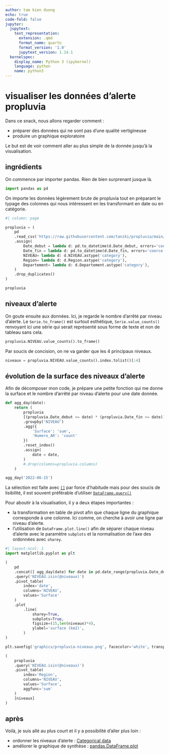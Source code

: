 ```yaml
---
author: tam kien duong
echo: true
code-fold: false
jupyter:
  jupytext:
    text_representation:
      extension: .qmd
      format_name: quarto
      format_version: '1.0'
      jupytext_version: 1.14.1
  kernelspec:
    display_name: Python 3 (ipykernel)
    language: python
    name: python3
---
```


# visualiser les données d'alerte propluvia

Dans ce snack, nous allons regarder comment :

- préparer des données qui ne sont pas d'une qualité vertigineuse
- produire un graphique exploratoire

Le but est de voir comment aller au plus simple de la donnée jusqu'à la visualisation.

## ingrédients

On commence par importer pandas. Rien de bien surprenant jusque là.

```python
import pandas as pd
```

On importe les données légèrement brute de propluvia tout en préparant le typage des colonnes qui nous intéressent en les transformant en date ou en catégorie.

```python
#| column: page

propluvia = (
	pd
	.read_csv('https://raw.githubusercontent.com/taniki/propluvia/main/propluvia.csv')
	.assign(
		Date_debut = lambda d: pd.to_datetime(d.Date_debut, errors='coerce'),
		Date_fin = lambda d: pd.to_datetime(d.Date_fin, errors='coerce'),
		NIVEAU= lambda d: d.NIVEAU.astype('category'),
		Region= lambda d: d.Region.astype('category'),
		Departement= lambda d: d.Departement.astype('category'),
	)
	.drop_duplicates()
)

propluvia
```

## niveaux d'alerte

On goute ensuite aux données. Ici, je regarde le nombre d'arrêté par niveau d'alerte. Le `Serie.to_frame()` est surtout esthétique, `Serie.value_counts()` renvoyant ici une série qui serait représenté sous forme de texte et non de tableau sans cela.

```python
propluvia.NIVEAU.value_counts().to_frame()
```

Par soucis de concision, on ne va garder que les 4 principaux niveaux.

```python
niveaux = propluvia.NIVEAU.value_counts().index.tolist()[:4]
```

## évolution de la surface des niveaux d'alerte

Afin de décomposer mon code, je prépare une petite fonction qui me donne la surface et le nombre d'arrêté par niveau d'alerte pour une date donnée.

```python
def agg_day(date):
	return (
		propluvia
		[(propluvia.Date_debut <= date) * (propluvia.Date_fin >= date)]
		.groupby('NIVEAU')
		.agg({
			'Surface': 'sum',
			'Numero_AR': 'count'
		})
		.reset_index()
		.assign(
			date = date,
		)
		#.drop(columns=propluvia.columns)
	)

agg_day('2022-06-15')
```

La sélection est faite avec [`[]`](https://pandas.pydata.org/docs/user_guide/indexing.html#basics) par force d'habitude mais pour des soucis de lisibilité, il est souvent préférable d'utiliser [`DataFrame.query()`](https://pandas.pydata.org/docs/reference/api/pandas.DataFrame.query.html)

Pour aboutir à la visualisation, il y a deux étapes importantes :

- la transformation en table de pivot afin que chaque ligne du graphique corresponde à une colonne. Ici comme, on cherche à avoir une ligne par niveau d'alerte.
- l'utilisation de `DataFrame.plot.line()` afin de séparer chaque niveau d'alerte avec le paramètre `subplots` et la normalisation de l'axe des ordonnées avec `sharey`.

```python
#| layout-ncol: 1
import matplotlib.pyplot as plt

(
	pd
	.concat([ agg_day(date) for date in pd.date_range(propluvia.Date_debut.min(),propluvia.Date_fin.max())])
    .query('NIVEAU.isin(@niveaux)')
    .pivot_table(
		index='date',
		columns='NIVEAU',
		values='Surface'
	)
	.plot
		.line(
			sharey=True,
			subplots=True,
			figsize=(15,len(niveaux)*4),
			ylabel='surface (km2)',
		)
)

plt.savefig('graphics/propluvia-niveaux.png', facecolor='white', transparent=False)
```

```python
(
    propluvia
    .query('NIVEAU.isin(@niveaux)')
    .pivot_table(
        index='Region',
        columns='NIVEAU',
        values='Surface',
        aggfunc='sum'
    )
    [niveaux]
)
```

## après

Voilà, je suis allé au plus court et il y a possibilité d'aller plus loin :

- ordonner les niveaux d'alerte : [Categorical data](https://pandas.pydata.org/pandas-docs/stable/user_guide/categorical.html)
- améliorer le graphique de synthèse : [pandas.DataFrame.plot](https://pandas.pydata.org/docs/reference/api/pandas.DataFrame.plot.html)
